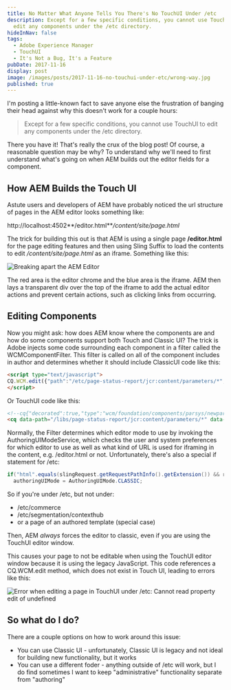 ```yaml
---
title: No Matter What Anyone Tells You There's No TouchUI Under /etc
description: Except for a few specific conditions, you cannot use TouchUI to
  edit any components under the /etc directory.
hideInNav: false
tags:
  - Adobe Experience Manager
  - TouchUI
  - It's Not a Bug, It's a Feature
pubDate: 2017-11-16
display: post
image: /images/posts/2017-11-16-no-touchui-under-etc/wrong-way.jpg
published: true
---
```


I'm posting a little-known fact to save anyone else the frustration of banging their head against why this doesn't work for a couple hours:

> Except for a few specific conditions, you cannot use TouchUI to edit any components under the /etc directory.

There you have it! That's really the crux of the blog post! Of course, a reasonable question may be why? To understand why we'll need to first understand what's going on when AEM builds out the editor fields for a component.

## How AEM Builds the Touch UI

Astute users and developers of AEM have probably noticed the url structure of pages in the AEM editor looks something like:

http://localhost:4502**/editor.html**_/content/site/page.html_

The trick for building this out is that AEM is using a single page **/editor.html** for the page editing features and then using Sling Suffix to load the contents to edit _/content/site/page.html_ as an iframe. Something like this:

![Breaking apart the AEM Editor](/images/posts/2017-11-16-no-touchui-under-etc/aem-editor.jpg)

The red area is the editor chrome and the blue area is the iframe. AEM then lays a transparent div over the top of the iframe to add the actual editor actions and prevent certain actions, such as clicking links from occurring.

## Editing Components

Now you might ask: how does AEM know where the components are and how do some components support both Touch and Classic UI? The trick is Adobe injects some code surrounding each component in a filter called the WCMComponentFilter. This filter is called on all of the component includes in author and determines whether it should include ClassicUI code like this:

```html
<script type="text/javascript">  
CQ.WCM.edit({"path":"/etc/page-status-report/jcr:content/parameters/*","type":"wcm/foundation/components/parsys/newpar","csp":"report-builder|app-page|page/parameters|parsys/newpar","editConfig":{"actions":[CQ.wcm.EditBase.INSERT],"disableTargeting":true}});  
</script>
```

Or TouchUI code like this:

```html
<!--cq{"decorated":true,"type":"wcm/foundation/components/parsys/newpar","path":"/libs/page-status-report/jcr:content/parameters/*","selectors":null,"servlet":"Script /libs/wcm/foundation/components/parsys/newpar/newpar.html","totalTime":1,"selfTime":1}-->  
<cq data-path="/libs/page-status-report/jcr:content/parameters/*" data-config="{&quot;path&quot;:&quot;/libs/page-status-report/jcr:content/parameters/*&quot;,&quot;slingPath&quot;:&quot;/libs/page-status-report/jcr:content/parameters/*.html&quot;,&quot;type&quot;:&quot;wcm/foundation/components/parsys/newpar&quot;,&quot;isResponsiveGrid&quot;:false,&quot;csp&quot;:&quot;report-builder|app-page|page/parameters|parsys/newpar&quot;,&quot;editConfig&quot;:{&quot;actions&quot;:[CQ.wcm.EditBase.INSERT],&quot;disableTargeting&quot;:true}}"></cq>
```

Normally, the Filter determines which editor mode to use by invoking the AuthoringUIModeService, which checks the user and system preferences for which editor to use as well as what kind of URL is used for iframing in the content, e.g. /editor.html or not. Unfortunately, there's also a special if statement for /etc:

```java
if("html".equals(slingRequest.getRequestPathInfo().getExtension()) && resource.adaptTo(com/day/cq/wcm/api/Page) != null && path.startsWith("/etc/") && !path.startsWith("/etc/commerce/") && !path.startsWith("/etc/segmentation/contexthub") && !TemplateUtils.isPageOfAuthoredTemplate(resource))  
  authoringUIMode = AuthoringUIMode.CLASSIC;
```

So if you're under /etc, but not under:

* /etc/commerce
* /etc/segmentation/contexthub
* or a page of an authored template (special case)

Then, AEM _always_ forces the editor to classic, even if you are using the TouchUI editor window.

This causes your page to not be editable when using the TouchUI editor window because it is using the legacy JavaScript. This code references a CQ.WCM.edit method, which does not exist in Touch UI, leading to errors like this:

![Error when editing a page in TouchUI under /etc: Cannot read property edit of undefined](/images/posts/2017-11-16-no-touchui-under-etc/error.png) 

## So what do I do?

 There are a couple options on how to work around this issue:

* You can use Classic UI - unfortunately, Classic UI is legacy and not ideal for building new functionality, but it works
* You can use a different foder - anything outside of /etc will work, but I do find sometimes I want to keep "administrative" functionality separate from "authoring"
